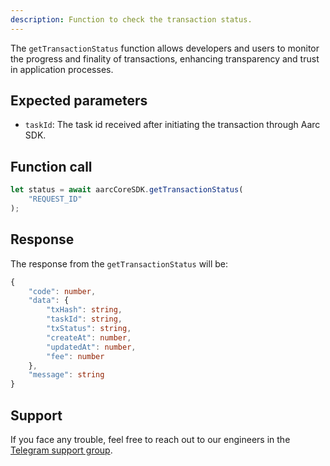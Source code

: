 ```yaml
---
description: Function to check the transaction status.
---
```


The `getTransactionStatus` function allows developers and users to monitor the progress and finality of transactions, enhancing transparency and trust in application processes.

## Expected parameters

* `taskId`: The task id received after initiating the transaction through Aarc SDK.

## Function call

```typescript
let status = await aarcCoreSDK.getTransactionStatus(
    "REQUEST_ID"
);
```

## Response

The response from the `getTransactionStatus` will be:

```typescript
{
    "code": number,
    "data": {
        "txHash": string,
        "taskId": string,
        "txStatus": string,
        "createAt": number,
        "updatedAt": number,
        "fee": number
    },
    "message": string
}
```

## Support

If you face any trouble, feel free to reach out to our engineers in the [Telegram support group](https://t.me/aarcxyz).
